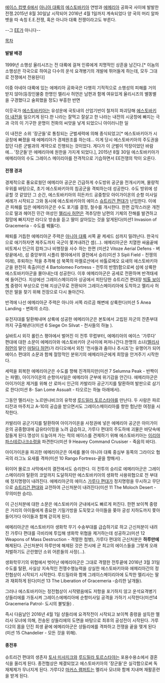 [[에이스 컴뱃 6]]에서 [[아니아 대륙]]의 [[에스토바키아]] 연방과 [[에메리아]] 공화국 사이에 발발한 전쟁.2015년 8월 30일날 시작되어 2016년 4월 1일까지 계속되었다
양 국의 머리 알파벳을 따 속칭 E.E.전쟁, 혹은 아니아 대륙 전쟁이라고도 부른다.

--그 [[EE]]가 아니다--

[[목차]]

==== 발발 배경 ====
1999년 소행성 율리시즈는 전 대륙에 걸쳐 인류에게 치명적인 상흔을 남긴다.[* 이놈의 소행성은 각국으로 하여금 다수의 운석 요격병기의 개발에 뛰어들게 하는데, 모두 그대로 전쟁에서 전용된다]


이중 아네아 대륙에 있는 에메리아 공화국은 다행히 기적적으로 소행성의 피해를 거의 받지 않아(등장인물중 한명인 멜리사 허먼은 남편과 함께 여유있게 율리시즈의 별똥별을 구경했다고 술회했을 정도) 부흥한 반면

이웃국가 [[에스토바키아]]는 유성운에 국토내의 산업기반이 철저히 파괴당해 [[에스토바키아 내전]]을 일으키게 된다.한 나라는 잘먹고 잘살고 한 나라는 내전의 시궁창에 빠지는 극과 극의 이 기구한 운명이 전화의 씨앗을 낳게 되었으니 아이러니한 일

이 내전은 소위 '장군들'로 통칭되는 군벌세력에 의해 종식되었고[* 에스토바키아가 시궁창에 빠졌을 때 에메리아가 경제원조를 하는데... 이게 당시 에스토바키아의 주도권을 잡던 다른 군벌과의 계약으로 진행되는 것이었다. 게다가 이 군벌이 막장이었던 바람에... '장군들'은 에메리아에 원한을 가지게 되었다.], 2015년 8월 30일 에스토바키아가 에메리아의 수도 그레이스 메이리아를 전격적으로 기습하면서 EE전쟁의 막이 오른다.

==== 전쟁 경과 ====
경제적으로 풍요로웠던 에메리아 공군은 긴급하게 수도방위 공군을 전개시키며, 물량적 우위를 바탕으로, 초기 에스토바키아의 침공군을 격퇴하는데 성공한다. 수도 방위에 성공할 것 같았던 그 순간, 에스토바키아의 히든카드 공중항모 아이가이온의 순항 미사일 세례가 시작되고 그와 동시에 에스토바키아의 에이스 [[슈트리건 편대]]가 난입한다. 이에 큰 피해를 입은 에메리아군은 수도 포기를 결정, 철수를 개시한다. 한편 갑작스러운 개전으로 딸과 헤어진 민간 여성인 [[멜리사 허먼]]은 격추당한 남편의 기체의 잔해를 발견하고 절망에 빠지지만 라디오 방송을 듣고 딸이 살아있는 것을 알게된다(미션1 Invasion of Gracemeria - 수도를 꿰뚫다).

패퇴를 거듭한 에메리아군 주력은 [[아니아 대륙]] 서쪽 끝 케세드 섬까지 밀려난다. 한국식으로 애기하자면 제주도까지 국군이 쫓겨내려간 셈(…).
에메리아군은 치열한 싸움끝에 비토제시 인근의 캄파그나 비행장을 사수 하는 한편 
(미션2 Vitoze Aerial Defens - 벼랑끝에서), 섬 중앙부의 시플리 평야에서의 결전에서 승리(미션 3 Sipli Field - 전쟁의 미래), 후퇴하는 적을 추격해 섬 북쪽의 마켈로산에서 바톨로메오 요새의 에스토바키아 군을 완전히 축출(미션 4 Bartolomeo Fortress - 전투의 반향)함으로써 섬에 상륙한 에스토바키아군을 몰아내는데 성공한다. 이후 에메리아군은 공세로 전환하며 반격태세에 들어간다.
지상에선 그레이스메이리아 상공에서 피탄당한 슈트리건 편대장 [[빅톨 보이첵]] 중령이 부상으로 인해 지상근무로 전환되어 그레이스메이리아에 도착하고 멜리사 허먼은 딸을 찾기 위해 전장으로 다시 돌아간다.

반격에 나선 에메리아군 주력은 아니아 서쪽 라르곰 해변에 상륙한다(미션 5 Anea Landing - 변화의 소리).

유전지대를 탈환해내며 상륙에 성공한 에메리아군은 본토에서 고립된 자군의 잔존부대까지 구출해낸다(미션 6 Siege On Silvat - 천사들의 하늘 ).

실바트시 외각 롤린스 평야에서 벌어진 이 전투 무렵부터, 에메리아의 에이스 '가루다' 편대에 대한 소문이 에메리아와 에스토바키아 군사이에 퍼저나간다.한명의 소녀([[멜리사 허먼]]의 딸인 [[마틸다 허먼]])가 라디오에서 외친 '천사들과 춤이나 추시죠'는 유행어가 되어 에이스 편대의 소문과 함께 절망적인 분위기의 에메리아군에게 희망을 안겨주기 시작한다.

세력을 회복한 에메리아군은 수도를 향해 진격하지만(미션 7 Selumna Peak - 반짝이는 파멸), 아이가이온의 순항미사일은 에메리아 군부에 위기감을 안긴다. 에메리아군은 아이가이온 제거를 위해 산 로마시 인근의 카발리아 공군기지를 탈환하여 발판으로 삼기로 한다(미션 8- San Lome Assualt - 타오르는 하늘 아래에서).

그동안 멜리사는 노르덴나비크의 유학생 [[루드밀라 토르스타야]]를 만난다. 두 사람은 파르티잔과 마주치고 A-10의 공습을 받으면서도 그레이스메이리아를 향한 험난한 여정을 시작한다.

카발리아 공군기지를 탈환하여 아이가이온을 사정권에 넣은 에메리아 공군은 아이가이온의 공중함대에 급유타이밍을 노려 급습하고, 가루다 편대의 주도하에 괴물은 바닷속에 잠들게 된다.명성이 드높아져 가는 적의 에이스를 견제하기 위해 에스토바키아는 [[이리야 파스테르나크]]소령을 파견한다(미션 9 Heavey Command Crusiser - 죽음의 바다).

아이가이온을 파괴한 에메리아군은 여세를 몰아 아니아 대륙 중심부 동쪽의 그라이오 협곡의 라그노 요새를 격파(미션 10 Rango Fortress-끝을 향해서) .

뒤이어 몰로크 사막에서의 결전에서도 승리한다. 이 전투의 승리로 에메리아군은 그레이스메이리아 탈환의 코앞까지 도달하지만 에스토바키아의 생화학 사용위협으로 전 부대에 정지명령이 내려진다. 에메리아군의 에이스 [[가루다 편대]]가 정지명령을 무시하고 무단으로 [[슈트리건 편대]]와 교전하여 근신처분이 내려진다(미션 11 The Moloch Desert - 무의미한 승리).

이 근신처분에 대한 소문은 에스토바키아 군내에서도 빠르게 퍼진다. 한편 보이첵 중령은 거리의 아이들에게 중요한 기밀가방을 도둑맞고 아이들을 쫒아 궁성 지하도까지 쫓아들어가다 아이들과 함께 갇히게 된다.

에메리아군은 에스토바키아 생화학 무기 수송부대를 급습하기로 하고 근신처분이 내려진 가루다 편대를 극비리에 투입해 생화학 위협을 제거하는데 성공하고(미션 12 Weapons of Mass Destruction - 격렬한 첨병), 가루다 편대의 근신처분은 '''하루만에''' 해제된다. 근신처분이 하루만에 해제된 것은 전시에 군 최고의 에이스들을 그렇게 오래 처벌하기도 곤란했던 소위 어른들의 사정(…).

생화학무기의 위협에서 벗어난 에메리아군은 그대로 격렬한 전투끝에 2016년 3월 31일 수도를 탈환, 사실상 지속적인 전쟁수행능력을 상실한 에스토바키아와 에메리아간의 정전협상이 시작되기 시작한다. 루드밀라와 함께 그레이스메이리아에 도착한 멜리사는 딸과 재회하게 된다(미션 13 The Liberation of Gracemeria -승리한 날개들).

그러나 에스토바키아는 정전협상이 시작됐음에도 저항을 포기하지 않고 운석요격병기 샹들리에를 가동시켜 그레이스에메리아에 순항미사일 공격을 가하기 시작한다(미션14 Gracemeria Patrol- 도시의 불빛들) .

즉시 다음날인 2016년 4월 1일 샹들리에 요격작전이 시작되고 보이첵 중령을 설득한 멜리사 모녀에 의해, 전송된 샹들리에의 도면을 바탕으로 최후의 공성전이 시작된다. 가루다2의 몸을 던진 희생 끝에 에메리아군은 샹들리에를 격파하고 전쟁을 끝을 맺게 된다
(미션 15 Chandelier - 모든 것을 위해).

==== 종전후 ====
슈트리건 편대의 생존자 [[토샤 미샤지크]]와 [[루드밀라 토르스타야]]는 포용수용소에서 결혼식을 올리게 된다.
종전협상은 체결되었고 에스토바키아의 '장군들'은 실각함으로써 독재체제가 무너지게 된다.
가루다2 [[마커스 램퍼트]]는 멜리사 모녀와 함께 지내며 재활훈련을 받게 된다.
